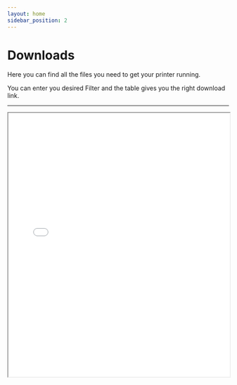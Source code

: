 ```yaml
---
layout: home
sidebar_position: 2
---
```


# Downloads

Here you can find all the files you need to get your printer running.

You can enter you desired Filter and the table gives you the right download link.

---



<iframe src='assets/downloads/download.html' width='100%' height='600px'></iframe> 
